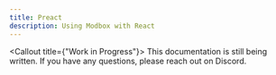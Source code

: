 ```yaml
---
title: Preact
description: Using Modbox with React
---
```


<Callout title={"Work in Progress"}>
  This documentation is still being written. If you have any questions, please
  reach out on Discord.
</Callout>
